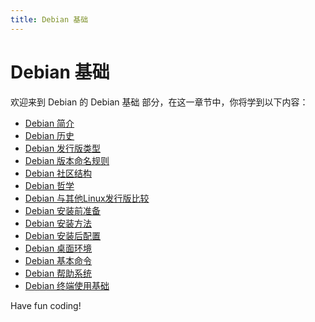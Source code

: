 ```yaml
---
title: Debian 基础
---
```


# Debian 基础

欢迎来到 Debian 的 Debian 基础 部分，在这一章节中，你将学到以下内容：

- [Debian 简介](./0-debian-introduction.mdx)
- [Debian 历史](./1-debian-history.mdx)
- [Debian 发行版类型](./2-debian-distribution-type.mdx)
- [Debian 版本命名规则](./3-debian-version-naming-convention.mdx)
- [Debian 社区结构](./4-debian-community-structure.mdx)
- [Debian 哲学](./5-debian-philosophy.mdx)
- [Debian 与其他Linux发行版比较](./6-debian-vs-other-linux-distributions.mdx)
- [Debian 安装前准备](./7-preparation-before-debian-installation.mdx)
- [Debian 安装方法](./8-debian-installation-method.mdx)
- [Debian 安装后配置](./9-debian-post-installation-configuration.mdx)
- [Debian 桌面环境](./10-debian-desktop-environment.mdx)
- [Debian 基本命令](./11-debian-basic-commands.mdx)
- [Debian 帮助系统](./12-debian-help-system.mdx)
- [Debian 终端使用基础](./13-basic-usage-of-debian-terminal.mdx)

Have fun coding!